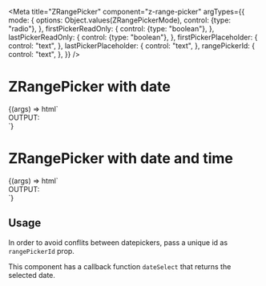 


<Meta
  title="ZRangePicker"
  component="z-range-picker"
  argTypes={{
    mode: {
      options: Object.values(ZRangePickerMode),
      control: {type: "radio"},
    },
    firstPickerReadOnly: {
      control: {type: "boolean"},
    },
    lastPickerReadOnly: {
      control: {type: "boolean"},
    },
    firstPickerPlaceholder: {
      control: "text",
    },
    lastPickerPlaceholder: {
      control: "text",
    },
    rangePickerId: {
      control: "text",
    },
  }}
/>

# ZRangePicker with date

<Canvas>
  <Story
    name="ZRangePicker with date"
    args={{
      mode: "date",
      rangePickerId: "picker-01",
      firstLabel: "Start date",
      firstAriaLabel: "start-date",
      secondLabel: "End date",
      secondAriaLabel: "end-date",
      firstPickerPlaceholder: "placeholder1",
      lastPickerPlaceholder: "placeholder2",
      firstPickerReadOnly: false,
      lastPickerReadOnly: false,
    }}
    height="180px"
  >
    {(args) => html`
      <script>
        document.getElementById("${args.rangePickerId}").addEventListener("dateSelect", (e) => {
          const input = document.getElementById("output");
          input.innerHTML = "[" + e.detail[0] + ", " + e.detail[1] + "]";
        });
      </script>
      <div class="story-container">
        <div class="story-picker-container">
          <z-range-picker
            mode=${args.mode}
            range-picker-id=${args.rangePickerId}
            id=${args.rangePickerId}
            first-aria-label=${args.firstAriaLabel}
            first-label=${args.firstLabel}
            second-aria-label=${args.secondAriaLabel}
            second-label=${args.secondLabel}
            first-picker-placeholder=${args.firstPickerPlaceholder}
            last-picker-placeholder=${args.lastPickerPlaceholder}
            first-picker-read-only=${args.firstPickerReadOnly}
            last-picker-read-only=${args.lastPickerReadOnly}
          ></z-range-picker>
        </div>
        <div class="story-output-container">
          <span>OUTPUT:</span>
          <br />
          <span id="output" />
        </div>
      </div>
    `}
  </Story>
</Canvas>

# ZRangePicker with date and time

<Canvas>
  <Story
    name="ZRangePicker with date and time"
    args={{
      mode: "date-time",
      rangePickerId: "picker-02",
      firstLabel: "Start date",
      firstAriaLabel: "start-date",
      secondLabel: "End date",
      secondAriaLabel: "end-date",
      firstPickerPlaceholder: "placeholder1",
      lastPickerPlaceholder: "placeholder2",
      firstPickerReadOnly: false,
      lastPickerReadOnly: false,
    }}
  >
    {(args) => html`
      <script>
        document.getElementById("${args.rangePickerId}").addEventListener("dateSelect", (e) => {
          const input = document.getElementById("output");
          input.innerHTML = "[" + e.detail[0] + ", " + e.detail[1] + "]";
        });
      </script>
      <div class="story-container">
        <div class="story-picker-container">
          <z-range-picker
            mode=${args.mode}
            range-picker-id=${args.rangePickerId}
            id=${args.rangePickerId}
            first-aria-label=${args.firstAriaLabel}
            first-label=${args.firstLabel}
            second-aria-label=${args.secondAriaLabel}
            second-label=${args.secondLabel}
            first-picker-placeholder=${args.firstPickerPlaceholder}
            last-picker-placeholder=${args.lastPickerPlaceholder}
            first-picker-read-only=${args.firstPickerReadOnly}
            last-picker-read-only=${args.lastPickerReadOnly}
          ></z-range-picker>
        </div>
        <div class="story-output-container">
          <span>OUTPUT:</span>
          <br />
          <span id="output" />
        </div>
      </div>
    `}
  </Story>
</Canvas>

## Usage

In order to avoid conflits between datepickers, pass a unique id as `rangePickerId` prop.

This component has a callback function `dateSelect` that returns the selected date.
